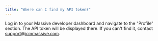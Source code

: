 ```yaml
---
title: "Where can I find my API token?"
---
```


Log in to your Massive developer dashboard and navigate to the "Profile" section. The API token will be displayed there. If you can't find it, contact [support@joinmassive.com](mailto:support@joinmassive.com).